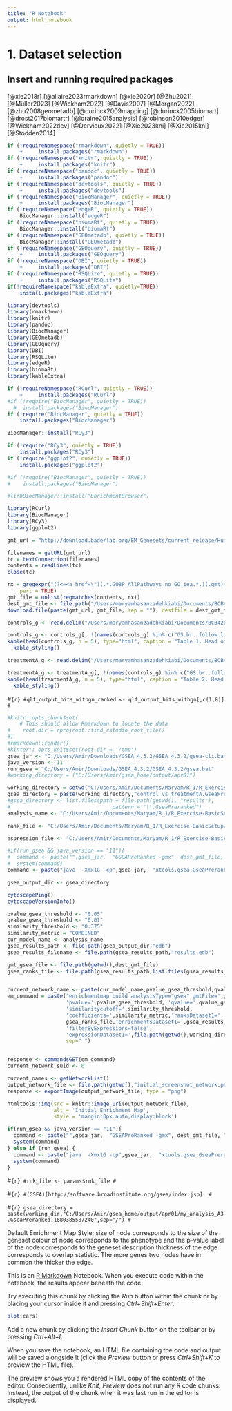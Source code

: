 ```yaml
---
title: "R Notebook"
output: html_notebook
---
```


# 1. Dataset selection

## Insert and running required packages

[@xie2018r]
[@allaire2023rmarkdown]
[@xie2020r]
[@Zhu2021]
[@Müller2023]
[@Wickham2022]
[@Davis2007]
[@Morgan2022]
[@zhu2008geometadb]
[@durinck2009mapping]
[@durinck2005biomart]
[@drost2017biomartr]
[@loraine2015analysis]
[@robinson2010edger]
[@Wickham2022dev]
[@Dervieux2022]
[@Xie2023kni]
[@Xie2015kni]
[@Stodden2014]

```r
if (!requireNamespace("rmarkdown", quietly = TRUE))
    +     install.packages("rmarkdown")
if (!requireNamespace("knitr", quietly = TRUE))
    +     install.packages("knitr")
if (!requireNamespace("pandoc", quietly = TRUE))
    +     install.packages("pandoc")
if (!requireNamespace("devtools", quietly = TRUE))
    +     install.packages("devtools")
if (!requireNamespace("BiocManager", quietly = TRUE))
    +     install.packages("BiocManager")
if (!requireNamespace("edgeR", quietly = TRUE))
    BiocManager::install("edgeR")
if (!requireNamespace("biomaRt", quietly = TRUE))
    BiocManager::install("biomaRt")
if (!requireNamespace("GEOmetadb", quietly = TRUE))
    BiocManager::install("GEOmetadb")
if (!requireNamespace("GEOquery", quietly = TRUE))
    +     install.packages("GEOquery")
if (!requireNamespace("DBI", quietly = TRUE))
    +     install.packages("DBI")
if (!requireNamespace("RSQLite", quietly = TRUE))
    +     install.packages("RSQLite")
if(!requireNamespace("kableExtra", quietly=TRUE))
    install.packages("kableExtra")
```

```r
library(devtools)
library(rmarkdown)
library(knitr)
library(pandoc)
library(BiocManager)
library(GEOmetadb)
library(GEOquery)
library(DBI)
library(RSQLite)
library(edgeR)
library(biomaRt)
library(kableExtra)
```

```r
if (!requireNamespace("RCurl", quietly = TRUE))
    +     install.packages("RCurl")
#if (!require("BiocManager", quietly = TRUE))
  #  install.packages("BiocManager")
if (!require("BiocManager", quietly = TRUE))
    install.packages("BiocManager")

BiocManager::install("RCy3")

if (!require("RCy3", quietly = TRUE))
    install.packages("RCy3")
if (!require("ggplot2", quietly = TRUE))
    install.packages("ggplot2")

#if (!require("BiocManager", quietly = TRUE))
#    install.packages("BiocManager")

#lirbBiocManager::install("EnrichmentBrowser")
```

```r
library(RCurl)
library(BiocManager)
library(RCy3)
library(ggplot2)
```



```r
gmt_url = "http://download.baderlab.org/EM_Genesets/current_release/Human/symbol/"
```
```r
filenames = getURL(gmt_url)
tc = textConnection(filenames)
contents = readLines(tc)
close(tc)
```

```r
rx = gregexpr("(?<=<a href=\")(.*.GOBP_AllPathways_no_GO_iea.*.)(.gmt)(?=\">)", contents,
    perl = TRUE)
gmt_file = unlist(regmatches(contents, rx))
dest_gmt_file <- file.path("/Users/maryamhasanzadehkiabi/Documents/BCB420/Maryam_Hasanzadehkiabi/Assignment 3/data_dir", gmt_file)
download.file(paste(gmt_url, gmt_file, sep = ""), destfile = dest_gmt_file)
```

```r
controls_g <- read.delim("/Users/maryamhasanzadehkiabi/Documents/BCB420/Maryam_Hasanzadehkiabi/Assignment 3/result_data/control_vs_treatmentA.GseaPreranked.1680983057326/gsea_report_for_na_pos_1680983057326.tsv", header = TRUE)

controls_g <- controls_g[, !(names(controls_g) %in% c("GS.br..follow.link.to.MSigDB", "GS.DETAILS", "X"))]
kable(head(controls_g, n = 5), type="html", caption = "Table 1. Head of positive enrichment GSEA results for controls", row.names = FALSE) %>%
  kable_styling()
```

```r
treatmentA_g <- read.delim("/Users/maryamhasanzadehkiabi/Documents/BCB420/Maryam_Hasanzadehkiabi/Assignment 3/result_data/control_vs_treatmentA.GseaPreranked.1680983057326/gsea_report_for_na_neg_1680983057326.tsv", header = TRUE)

treatmentA_g <- treatmentA_g[, !(names(controls_g) %in% c("GS.br..follow.link.to.MSigDB", "GS.DETAILS", "X"))]
kable(head(treatmentA_g, n = 5), type="html", caption = "Table 2. Head of Negative enrichment GSEA results for treatmentA", row.names = FALSE) %>%
  kable_styling()

```



#```{r}
#qlf_output_hits_withgn_ranked <- qlf_output_hits_withgn[,c(1,8)]
#```




```r
#knitr::opts_chunk$set(
    # This should allow Rmarkdown to locate the data
#    root.dir = rprojroot::find_rstudio_root_file()
#)
#rmarkdown::render()
#kinter:: opts_knit$set(root.dir = '/tmp')
gsea_jar <- "C:/Users/Amir/Downloads/GSEA_4.3.2/GSEA_4.3.2/gsea-cli.bat"
java_version <- 11
run_gsea = "C:/Users/Amir/Downloads/GSEA_4.3.2/GSEA_4.3.2/gsea.bat"
#working_directory = ("C:/Users/Amir/gsea_home/output/apr01")

working_directory = setwd("C:/Users/Amir/Documents/Maryam/R_1/R_Exercise-BasicSetup/Result_data/control_vs_treatmentA.GseaPreranked.1680880549834")
gsea_directory = paste(working_directory,"control_vs_treatmentA.GseaPreranked.1680880549834", sep = "/")
#gsea_directory <- list.files(path = file.path(getwd(), "results"), 
#                                 pattern = "\\.GseaPreranked")
analysis_name <- "C:/Users/Amir/Documents/Maryam/R_1/R_Exercise-BasicSetup/Result_data/control_vs_treatmentA.GseaPreranked.1680880549834.rpt"

rank_file <- "C:/Users/Amir/Documents/Maryam/R_1/R_Exercise-BasicSetup/Result_data/ranked_gene_list_na_pos_versus_na_neg_1680880549834.tsv"

espression_file <- "C:/Users/Amir/Documents/Maryam/R_1/R_Exercise-BasicSetup/Project_data/CRC_ranked_genelist.rnk" 

#if(run_gsea && java_version == "11"){
#  command <- paste("",gsea_jar,  "GSEAPreRanked -gmx", dest_gmt_file, "-rnk" #,file.path(working_dir,rnk_file), "-collapse false -nperm 1000 -scoring_scheme #weighted -rpt_label ",analysis_name,"  -plot_top_x 20 -rnd_seed 12345  -set_max #200 -set_min 15 -zip_report false -out" ,working_dir, " > gsea_output.txt",sep=" #")
#  system(command)
command <- paste("java  -Xmx1G -cp",gsea_jar,  "xtools.gsea.GseaPreranked -gmx", dest_gmt_file, "-rnk" ,file.path(working_directory,rank_file), "-collapse false -nperm 1000 -permute gene_set -scoring_scheme weighted -rpt_label ",analysis_name,"  -num 100 -plot_top_x 20 -rnd_seed 12345  -set_max 200 -set_min 15 -zip_report false -out" ,working_directory, "-gui false > gsea_output.txt",sep=" ")

gsea_output_dir <- gsea_directory

cytoscapePing()
cytoscapeVersionInfo()

pvalue_gsea_threshold <- "0.05"
qvalue_gsea_threshold <- "0.01"
similarity_threshold <- "0.375"
similarity_metric = "COMBINED"
cur_model_name <- analysis_name
gsea_results_path <- file.path(gsea_output_dir,"edb")
gsea_results_filename <- file.path(gsea_results_path,"results.edb")

gmt_gsea_file <- file.path(getwd(),dest_gmt_file)
gsea_ranks_file <- file.path(gsea_results_path,list.files(gsea_results_path,pattern=".rnk"))


current_network_name <- paste(cur_model_name,pvalue_gsea_threshold,qvalue_gsea_threshold,sep="_")
em_command = paste('enrichmentmap build analysisType="gsea" gmtFile=',gmt_gsea_file,
                   'pvalue=',pvalue_gsea_threshold, 'qvalue=',qvalue_gsea_threshold,
                   'similaritycutoff=',similarity_threshold,
                   'coefficients=',similarity_metric,'ranksDataset1=', 
                   gsea_ranks_file,'enrichmentsDataset1=',gsea_results_filename, 
                   'filterByExpressions=false',
                   'expressionDataset1=',file.path(getwd(),working_directory,espression_file),
                   sep=" ")


response <- commandsGET(em_command)
current_network_suid <- 0

current_names <- getNetworkList()
output_network_file <- file.path(getwd(),"initial_screenshot_network.png")
response <- exportImage(output_network_file, type = "png")

htmltools::img(src = knitr::image_uri(output_network_file), 
               alt = 'Initial Enrichment Map', 
               style = 'margin:0px auto;display:block')
```


```r
if(run_gsea && java_version == "11"){
  command <- paste("",gsea_jar,  "GSEAPreRanked -gmx", dest_gmt_file, "-rnk" ,file.path(working_dir,rnk_file), "-collapse false -nperm 1000 -scoring_scheme weighted -rpt_label ",analysis_name,"  -plot_top_x 20 -rnd_seed 12345  -set_max 200 -set_min 15 -zip_report false -out" ,working_dir, " > gsea_output.txt",sep=" ")
  system(command)
} else if (run_gsea) {
  command <- paste("java  -Xmx1G -cp",gsea_jar,  "xtools.gsea.GseaPreranked -gmx", dest_gmt_file, "-rnk" ,file.path(working_dir,rnk_file), "-collapse false -nperm 1000 -permute gene_set -scoring_scheme weighted -rpt_label ",analysis_name,"  -num 100 -plot_top_x 20 -rnd_seed 12345  -set_max 200 -set_min 15 -zip_report false -out" ,working_dir, "-gui false > gsea_output.txt",sep=" ")
  system(command)
}
```




#```{r}
#rnk_file <- params$rnk_file
#```

#```{r}
#(GSEA)[http://software.broadinstitute.org/gsea/index.jsp] 
#```





#```{r}
gsea_directory = paste(working_dir,"C:/Users/Amir/gsea_home/output/apr01/my_analysis_A3.GseaPreranked.1680385587240",sep="/")
#```

Default Enrichment Map Style:
size of node corresponds to the size of the geneset
colour of node corresponds to the phenotype and the p-value
label of the node corresponds to the geneset description
thickness of the edge corresponds to overlap statistic. The more genes two nodes
have in common the thicker the edge.


This is an [R Markdown](http://rmarkdown.rstudio.com) Notebook. When you execute code within the notebook, the results appear beneath the code. 

Try executing this chunk by clicking the *Run* button within the chunk or by placing your cursor inside it and pressing *Ctrl+Shift+Enter*. 

```r
plot(cars)
```

Add a new chunk by clicking the *Insert Chunk* button on the toolbar or by pressing *Ctrl+Alt+I*.

When you save the notebook, an HTML file containing the code and output will be saved alongside it (click the *Preview* button or press *Ctrl+Shift+K* to preview the HTML file).

The preview shows you a rendered HTML copy of the contents of the editor. Consequently, unlike *Knit*, *Preview* does not run any R code chunks. Instead, the output of the chunk when it was last run in the editor is displayed.
